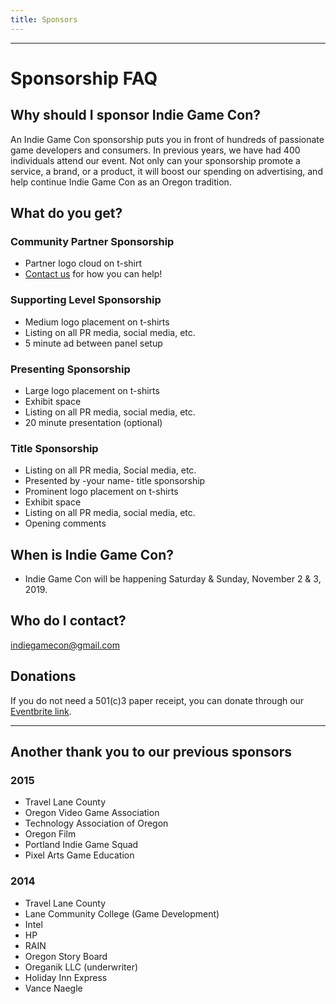 ```yaml
---
title: Sponsors
---
```


---

# Sponsorship FAQ

## Why should I sponsor Indie Game Con?

An Indie Game Con sponsorship puts you in front of hundreds of passionate game developers and consumers. In previous years, we have had 400 individuals attend our event. Not only can your sponsorship promote a service, a brand, or a product, it will boost our spending on advertising, and help continue Indie Game Con as an Oregon tradition.

## What do you get?

### Community Partner Sponsorship

- Partner logo cloud on t-shirt
- [Contact us](malto:indiegamecon@gmail.com) for how you can help!

### Supporting Level Sponsorship

- Medium logo placement on t-shirts
- Listing on all PR media, social media, etc.
- 5 minute ad between panel setup

### Presenting Sponsorship

- Large logo placement on t-shirts
- Exhibit space
- Listing on all PR media, social media, etc.
- 20 minute presentation (optional)

### Title Sponsorship

- Listing on all PR media, Social media, etc.
- Presented by -your name- title sponsorship
- Prominent logo placement on t-shirts
- Exhibit space
- Listing on all PR media, social media, etc.
- Opening comments

## When is Indie Game Con?

- Indie Game Con will be happening Saturday & Sunday, November 2 & 3, 2019.

## Who do I contact?

indiegamecon@gmail.com

## Donations

If you do not need a 501(c)3 paper receipt, you can donate through our [Eventbrite link](https://www.eventbrite.com/e/indie-game-con-2019-tickets-67666180367).

---

## Another thank you to our previous sponsors

### 2015

- Travel Lane County
- Oregon Video Game Association
- Technology Association of Oregon
- Oregon Film
- Portland Indie Game Squad
- Pixel Arts Game Education

### 2014

- Travel Lane County
- Lane Community College (Game Development)
- Intel
- HP
- RAIN
- Oregon Story Board
- Oreganik LLC (underwriter)
- Holiday Inn Express
- Vance Naegle
